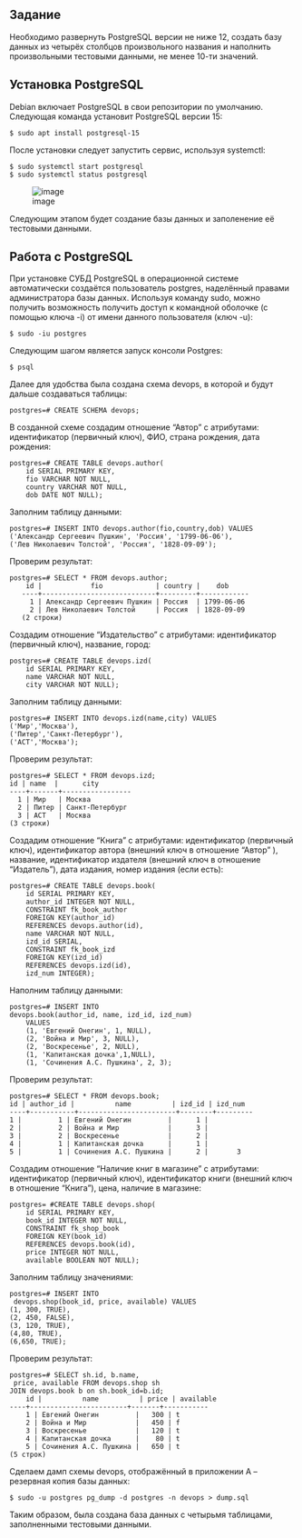 ## Задание

Необходимо развернуть PostgreSQL версии не ниже 12, создать базу данных
из четырёх столбцов произвольного названия и наполнить произвольными
тестовыми данными, не менее 10-ти значений.

## Установка PostgreSQL

Debian включает PostgreSQL в свои репозитории по умолчанию. Следующая
команда установит PostgreSQL версии 15:

    $ sudo apt install postgresql-15

После установки следует запустить сервис, используя systemctl:

    $ sudo systemctl start postgresql
    $ sudo systemctl status postgresql


![image](media/1.png)

Следующим этапом будет создание базы данных и заполенение её тестовыми
данными.

## Работа с PostgreSQL

При установке СУБД PostgreSQL в операционной системе автоматически
создаётся пользователь postgres, наделённый правами администратора базы
данных. Используя команду sudo, можно получить возможность получить
доступ к командной оболочке (с помощью ключа -i) от имени данного
пользователя (ключ -u):

    $ sudo -iu postgres

Следующим шагом является запуск консоли Postgres:

    $ psql

Далее для удобства была создана схема devops, в которой и будут дальше
создаваться таблицы:

    postgres=# CREATE SCHEMA devops;

В созданной схеме создадим отношение "Автор" с атрибутами: идентификатор
(первичный ключ), ФИО, страна рождения, дата рождения:

    postgres=# CREATE TABLE devops.author(
        id SERIAL PRIMARY KEY,
        fio VARCHAR NOT NULL,
        country VARCHAR NOT NULL,
        dob DATE NOT NULL);

Заполним таблицу данными:

    postgres=# INSERT INTO devops.author(fio,country,dob) VALUES
    ('Александр Сергеевич Пушкин', 'Россия', '1799-06-06'),
    ('Лев Николаевич Толстой', 'Россия', '1828-09-09');    

Проверим результат:

    postgres=# SELECT * FROM devops.author;
        id |            fio             | country |    dob     
       ----+----------------------------+---------+------------
         1 | Александр Сергеевич Пушкин | Россия  | 1799-06-06
         2 | Лев Николаевич Толстой     | Россия  | 1828-09-09
       (2 строки)   

Создадим отношение "Издательство" с атрибутами: идентификатор (первичный
ключ), название, город:

    postgres=# CREATE TABLE devops.izd(
        id SERIAL PRIMARY KEY,
        name VARCHAR NOT NULL,
        city VARCHAR NOT NULL);

Заполним таблицу данными:

    postgres=# INSERT INTO devops.izd(name,city) VALUES
    ('Мир','Москва'),
    ('Питер','Санкт-Петербург'),
    ('АСТ','Москва');

Проверим результат:

    postgres=# SELECT * FROM devops.izd;
    id | name  |      city       
    ----+-------+-----------------
      1 | Мир   | Москва
      2 | Питер | Санкт-Петербург
      3 | АСТ   | Москва
    (3 строки)

Создадим отношение "Книга" с атрибутами: идентификатор (первичный ключ),
идентификатор автора (внешний ключ в отношение "Автор" ), название,
идентификатор издателя (внешний ключ в отношение "Издатель"), дата
издания, номер издания (если есть):

    postgres=# CREATE TABLE devops.book(
        id SERIAL PRIMARY KEY,
        author_id INTEGER NOT NULL,
        CONSTRAINT fk_book_author
        FOREIGN KEY(author_id)
        REFERENCES devops.author(id),
        name VARCHAR NOT NULL,
        izd_id SERIAL,
        CONSTRAINT fk_book_izd
        FOREIGN KEY(izd_id)
        REFERENCES devops.izd(id),
        izd_num INTEGER);

Наполним таблицу данными:

    postgres=# INSERT INTO
    devops.book(author_id, name, izd_id, izd_num)
        VALUES
        (1, 'Евгений Онегин', 1, NULL),
        (2, 'Война и Мир', 3, NULL),
        (2, 'Воскресенье', 2, NULL),
        (1, 'Капитанская дочка',1,NULL),             
        (1, 'Сочинения А.С. Пушкина', 2, 3);

Проверим результат:

    postgres=# SELECT * FROM devops.book;
    id | author_id |          name          | izd_id | izd_num 
    ----+-----------+------------------------+--------+---------
    1 |         1 | Евгений Онегин         |      1 |        
    2 |         2 | Война и Мир            |      3 |        
    3 |         2 | Воскресенье            |      2 |        
    4 |         1 | Капитанская дочка      |      1 |        
    5 |         1 | Сочинения А.С. Пушкина |      2 |       3 

Создадим отношение "Наличие книг в магазине" с атрибутами: идентификатор
(первичный ключ), идентификатор книги (внешний ключ в отношение
"Книга"), цена, наличие в магазине:

    postgres= #CREATE TABLE devops.shop(
        id SERIAL PRIMARY KEY,
        book_id INTEGER NOT NULL,
        CONSTRAINT fk_shop_book
        FOREIGN KEY(book_id)
        REFERENCES devops.book(id),
        price INTEGER NOT NULL,
        available BOOLEAN NOT NULL);

Заполним таблицу значениями:

    postgres=# INSERT INTO
     devops.shop(book_id, price, available) VALUES
    (1, 300, TRUE),
    (2, 450, FALSE),
    (3, 120, TRUE),
    (4,80, TRUE),
    (6,650, TRUE);

Проверим результат:

    postgres=# SELECT sh.id, b.name,
     price, available FROM devops.shop sh  
    JOIN devops.book b on sh.book_id=b.id;
        id |          name          | price | available 
    ----+------------------------+-------+-----------
        1 | Евгений Онегин         |   300 | t
        2 | Война и Мир            |   450 | f
        3 | Воскресенье            |   120 | t
        4 | Капитанская дочка      |    80 | t
        5 | Сочинения А.С. Пушкина |   650 | t
    (5 строк)    

Сделаем дамп схемы devops, отображённый в приложении А -- резервная
копия базы данных:

    $ sudo -u postgres pg_dump -d postgres -n devops > dump.sql 

Таким образом, была создана база данных с четырьмя таблицами,
заполненными тестовыми данными.
